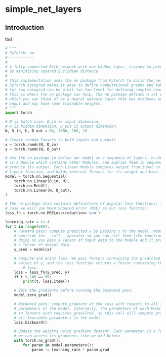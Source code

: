
# simple_net_layers {#simple_net_layers}

## Introduction

tbd


```python
# """
# PyTorch: nn
# -----------
# 
# A fully-connected ReLU network with one hidden layer, trained to predict y from x
# by minimizing squared Euclidean distance.
# 
# This implementation uses the nn package from PyTorch to build the network.
# PyTorch autograd makes it easy to define computational graphs and take gradients,
# but raw autograd can be a bit too low-level for defining complex neural networks;
# this is where the nn package can help. The nn package defines a set of Modules,
# which you can think of as a neural network layer that has produces output from
# input and may have some trainable weights.
# """
import torch

# N is batch size; D_in is input dimension;
# H is hidden dimension; D_out is output dimension.
N, D_in, H, D_out = 64, 1000, 100, 10

# Create random Tensors to hold inputs and outputs
x = torch.randn(N, D_in)
y = torch.randn(N, D_out)

# Use the nn package to define our model as a sequence of layers. nn.Sequential
# is a Module which contains other Modules, and applies them in sequence to
# produce its output. Each Linear Module computes output from input using a
# linear function, and holds internal Tensors for its weight and bias.
model = torch.nn.Sequential(
    torch.nn.Linear(D_in, H),
    torch.nn.ReLU(),
    torch.nn.Linear(H, D_out),
)

# The nn package also contains definitions of popular loss functions; in this
# case we will use Mean Squared Error (MSE) as our loss function.
loss_fn = torch.nn.MSELoss(reduction='sum')

learning_rate = 1e-4
for t in range(500):
    # Forward pass: compute predicted y by passing x to the model. Module objects
    # override the __call__ operator so you can call them like functions. When
    # doing so you pass a Tensor of input data to the Module and it produces
    # a Tensor of output data.
    y_pred = model(x)

    # Compute and print loss. We pass Tensors containing the predicted and true
    # values of y, and the loss function returns a Tensor containing the
        # loss.
    loss = loss_fn(y_pred, y)
    if t % 100 == 99:
        print(t, loss.item())

    # Zero the gradients before running the backward pass.
    model.zero_grad()

    # Backward pass: compute gradient of the loss with respect to all the learnable
    # parameters of the model. Internally, the parameters of each Module are stored
    # in Tensors with requires_grad=True, so this call will compute gradients for
    # all learnable parameters in the model.
    loss.backward()

    # Update the weights using gradient descent. Each parameter is a Tensor, so
    # we can access its gradients like we did before.
    with torch.no_grad():
        for param in model.parameters():
            param -= learning_rate * param.grad

```


